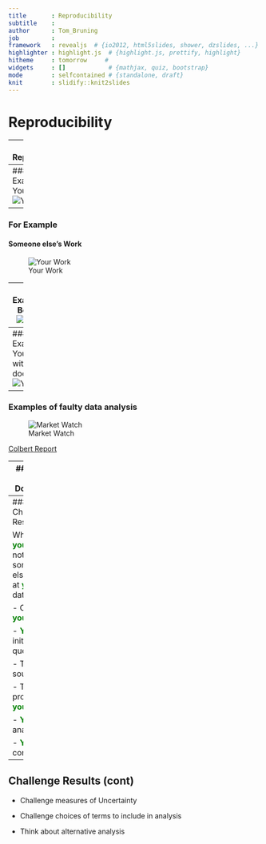 ```yaml
---
title       : Reproducibility
subtitle    : 
author      : Tom_Bruning
job         : 
framework   : revealjs  # {io2012, html5slides, shower, dzslides, ...}
highlighter : highlight.js  # {highlight.js, prettify, highlight}
hitheme     : tomorrow     # 
widgets     : []            # {mathjax, quiz, bootstrap}
mode        : selfcontained # {standalone, draft}
knit        : slidify::knit2slides
---
```

   
# Reproducibility  

---
### Why Reproducibility

- <span style="color:green; font-weight:bold">YOU</span> are responsible for your work
- Replication is often times impossible

- Validation of <span style="color:green; font-weight:bold">your</span> methods

- Validation of <span style="color:green; font-weight:bold">your</span>  data

- So discrepancies can be identified  
    ... and remedied (by <span style="color:green; font-weight:bold">you</span>) or <span style="color:green; font-weight:bold">your</span> vindication.

- No one is immune from errors

    A former manager of mine said "The only people who don't make mistakes are those who don't do anything"

---
### For Example
#### Your Work
![Your Work](./assets/img/plot1.png)

---
### For Example
#### Someone else's Work
![Your Work](./assets/img/plot2.png)

---
### For Example
#### Both Charts
![Your Work](./assets/img/plot3.png)

---
### For Example
#### Your chart, with documentation
![Your Work](./assets/img/plot4.png)

---
### Examples of faulty data analysis

![Market Watch](./assets/img/ss_errors.png)

 [Colbert Report](http://on.cc.com/1rKue88 "Colbert Report")
 

---
### What To Document

1. Data Source, including date

  Includes the analytic data, not necessarily the raw data

2. Software Used, including version

3. Documentation of code and data

---
### Challenge Results

Whether <span style="color:green; font-weight:bold">you</span> do, or not, someone else looking at <span style="color:green; font-weight:bold">your</span> data will.

- Challenge <span style="color:green; font-weight:bold">your</span> steps

  - <span style="color:green; font-weight:bold">Your</span> initial question

  - The data source

  - The processing <span style="color:green; font-weight:bold">you</span> did

  - <span style="color:green; font-weight:bold">Your</span> analysis

  - <span style="color:green; font-weight:bold">Your</span> conclusions 

---
## Challenge Results (cont)

- Challenge measures of Uncertainty

- Challenge choices of terms to include in analysis

- Think about alternative analysis

